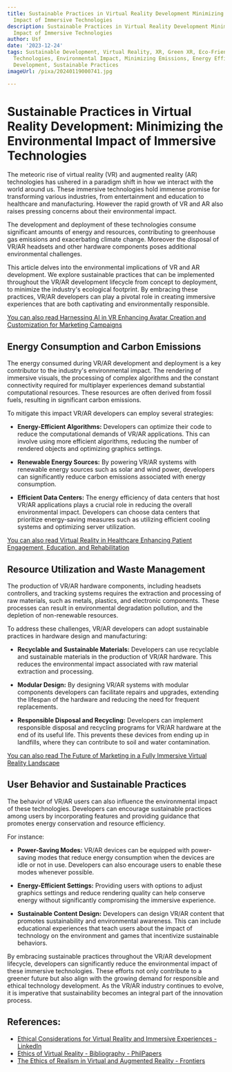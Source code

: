 ```yaml
---
title: Sustainable Practices in Virtual Reality Development Minimizing the Environmental
  Impact of Immersive Technologies
description: Sustainable Practices in Virtual Reality Development Minimizing the Environmental
  Impact of Immersive Technologies
author: Usf
date: '2023-12-24'
tags: Sustainable Development, Virtual Reality, XR, Green XR, Eco-Friendly VR, Immersive
  Technologies, Environmental Impact, Minimizing Emissions, Energy Efficiency, Ethical
  Development, Sustainable Practices
imageUrl: /pixa/20240119000741.jpg

---
```

# Sustainable Practices  in Virtual Reality Development: Minimizing the Environmental  Impact of Immersive Technologies

The meteoric  rise of virtual reality (VR) and augmented reality (AR) technologies has ushered in a paradigm shift in how we interact  with the world  around us. These immersive technologies hold immense promise  for  transforming various industries, from entertainment and education to healthcare  and manufacturing. However the rapid growth of  VR and AR also raises pressing concerns about their environmental impact.

The development and deployment  of these technologies consume significant amounts of energy and resources, contributing to greenhouse gas emissions and exacerbating climate change. Moreover the  disposal of VR/AR headsets  and other hardware  components poses additional environmental challenges.

This article delves  into the environmental implications of VR and AR development. We explore sustainable practices that can  be implemented throughout the VR/AR development lifecycle from concept to deployment, to minimize the industry's ecological footprint. By embracing these practices,  VR/AR developers can  play  a pivotal role in creating immersive  experiences that are both captivating and environmentally responsible.

[You can also read Harnessing AI  in VR  Enhancing Avatar Creation and Customization  for Marketing  Campaigns](Harnessing%20AI%20in%20VR%20Enhancing%20Avatar%20Creation%20and%20Customization%20for%20Marketing%20Campaigns)


## Energy Consumption and Carbon Emissions

The energy consumed  during VR/AR development and deployment is a key  contributor to the industry's environmental impact. The  rendering of immersive visuals, the processing of  complex algorithms and the constant connectivity required for multiplayer experiences demand substantial computational resources. These resources are often derived from fossil fuels, resulting in significant carbon emissions.

To mitigate this impact VR/AR  developers can employ several strategies:

* **Energy-Efficient Algorithms:** Developers can optimize their code to reduce the computational  demands of  VR/AR applications. This  can involve using more efficient algorithms, reducing the number of rendered objects and optimizing graphics settings.


* **Renewable Energy  Sources:** By powering VR/AR  systems with renewable energy sources such as solar and wind power, developers can significantly reduce carbon emissions associated  with energy consumption.


* **Efficient Data Centers:** The energy efficiency of data centers that host VR/AR applications plays a crucial role in reducing the overall environmental impact. Developers can choose data centers that prioritize energy-saving measures  such as utilizing efficient cooling systems and optimizing server utilization.

[You  can also read Virtual Reality in Healthcare Enhancing Patient Engagement, Education,  and Rehabilitation](Virtual%20Reality%20in%20Healthcare%20Enhancing%20Patient%20Engagement%2C%20Education%2C%20and%20Rehabilitation)


## Resource Utilization and Waste Management

The production of VR/AR hardware components, including  headsets controllers, and tracking systems requires the extraction  and processing of raw materials, such as metals, plastics, and electronic components. These  processes can result  in environmental degradation  pollution, and the  depletion of non-renewable resources.

To address these challenges, VR/AR developers can adopt sustainable practices in hardware design and manufacturing:

* **Recyclable and Sustainable Materials:** Developers can use recyclable and sustainable  materials in the  production  of VR/AR hardware. This reduces the environmental impact associated with raw material extraction and processing.


* **Modular Design:** By designing VR/AR systems with modular components developers  can facilitate repairs and  upgrades, extending the lifespan of the hardware and reducing the need for frequent replacements.


* **Responsible Disposal and Recycling:** Developers can implement responsible disposal and recycling programs for VR/AR hardware at the end  of  its useful life. This prevents these devices from  ending up in landfills, where they can contribute to soil and water  contamination.

[You can also  read The Future of  Marketing in a Fully Immersive Virtual Reality Landscape](The%20Future%20of%20Marketing%20in%20a%20Fully%20Immersive%20Virtual%20Reality%20Landscape)


## User Behavior and Sustainable Practices

The behavior of VR/AR users can also influence the environmental impact of these technologies. Developers can encourage sustainable practices among users by incorporating features and providing guidance that promotes energy conservation and resource efficiency.

For instance:

* **Power-Saving Modes:** VR/AR devices can be equipped with  power-saving modes that reduce  energy consumption  when the devices are idle or not  in use. Developers can  also encourage  users  to enable these modes whenever possible.


* **Energy-Efficient Settings:** Providing users with  options to adjust  graphics  settings and reduce rendering quality can help conserve energy without significantly  compromising the immersive experience.


* **Sustainable Content Design:** Developers can design VR/AR content that promotes sustainability and environmental awareness. This can include educational experiences  that teach users about  the impact of technology on the environment and games that incentivize sustainable behaviors.

By  embracing sustainable practices throughout the VR/AR development lifecycle, developers can significantly reduce the environmental impact of  these immersive technologies. These  efforts not only contribute  to a greener future but also align with the growing demand for responsible and  ethical technology development. As the VR/AR industry continues to evolve, it is imperative that sustainability becomes an integral part of the innovation process.

## References:
- [Ethical Considerations for Virtual Reality and Immersive Experiences - LinkedIn](https://www.linkedin.com/pulse/ethical-considerations-virtual-reality-immersive-tatiana-fern%C3%A1ndez)
- [Ethics of Virtual Reality - Bibliography - PhilPapers](https://philpapers.org/browse/ethics-of-virtual-reality)
- [The Ethics of Realism in Virtual and Augmented Reality - Frontiers](https://www.frontiersin.org/articles/10.3389/frvir.2020.00001)
